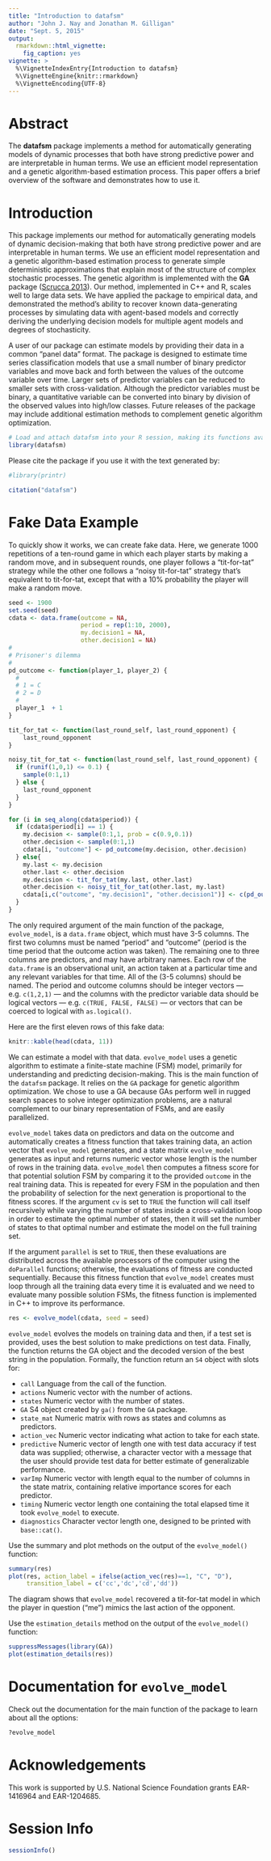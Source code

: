 ```yaml
---
title: "Introduction to datafsm"
author: "John J. Nay and Jonathan M. Gilligan"
date: "Sept. 5, 2015"
output:
  rmarkdown::html_vignette:
    fig_caption: yes
vignette: >
  %\VignetteIndexEntry{Introduction to datafsm}
  %\VignetteEngine{knitr::rmarkdown}
  %\VignetteEncoding{UTF-8}
---
```


# Abstract

The **datafsm** package implements a method for automatically generating models of dynamic processes that both have strong predictive power and are interpretable in human terms. We use an efficient model representation and a genetic algorithm-based estimation process. This paper offers a brief overview of the software and demonstrates how to use it.


# Introduction

This package implements our method for automatically generating models of dynamic decision-making that both have strong predictive power and are interpretable in human terms. We use an efficient model representation and a genetic algorithm-based estimation process to generate simple deterministic approximations that explain most of the structure of complex stochastic processes. The genetic algorithm is implemented with the **GA** package ([Scrucca 2013](http://www.jstatsoft.org/v53/i04/)). Our method, implemented in C++ and R, scales well to large data sets. We have applied the package to empirical data, and demonstrated the method's ability to recover known data-generating processes by simulating data with agent-based models and correctly deriving the underlying decision models for multiple agent models and degrees of stochasticity.

A user of our package can estimate models by providing their data in a common "panel data" format. The package is designed to estimate time series classification models that use a small number of binary predictor variables and move back and forth between the values of the outcome variable over time. Larger sets of predictor variables can be reduced to smaller sets with cross-validation. Although the predictor variables must be binary, a quantitative variable can be converted into binary by division of the observed values into high/low classes. Future releases of the package may include additional estimation methods to complement genetic algorithm optimization.

```r
# Load and attach datafsm into your R session, making its functions available:
library(datafsm)
```

Please cite the package if you use it with the text generated by:

```r
#library(printr)
```
```r
citation("datafsm")
```

# Fake Data Example

To quickly show it works, we can create fake data. Here, we generate 1000 
repetitions of a ten-round game in which each player starts by making a random
move, and in subsequent rounds, one player follows a "tit-for-tat"
strategy while the other one follows a "noisy tit-for-tat" strategy that's
equivalent to tit-for-tat, except that with a 10% probability the player will
make a random move.

```r
seed <- 1900
set.seed(seed)
cdata <- data.frame(outcome = NA,
                    period = rep(1:10, 2000),
                    my.decision1 = NA,
                    other.decision1 = NA)
#
# Prisoner's dilemma
#
pd_outcome <- function(player_1, player_2) {
  #
  # 1 = C
  # 2 = D
  #
  player_1  + 1
}

tit_for_tat <- function(last_round_self, last_round_opponent) {
    last_round_opponent
}

noisy_tit_for_tat <- function(last_round_self, last_round_opponent) {
  if (runif(1,0,1) <= 0.1) {
    sample(0:1,1)
  } else {
    last_round_opponent
  }
}

for (i in seq_along(cdata$period)) {
  if (cdata$period[i] == 1) {
    my.decision <- sample(0:1,1, prob = c(0.9,0.1))
    other.decision <- sample(0:1,1)
    cdata[i, "outcome"] <- pd_outcome(my.decision, other.decision)
  } else{
    my.last <- my.decision
    other.last <- other.decision
    my.decision <- tit_for_tat(my.last, other.last)
    other.decision <- noisy_tit_for_tat(other.last, my.last)
    cdata[i,c("outcome", "my.decision1", "other.decision1")] <- c(pd_outcome(my.decision, other.decision), my.last, other.last)
  }
}
```

The only required argument of the main function of the package, `evolve_model`, is a `data.frame` object, which must have 3-5 columns. The first two columns must be named "period" and "outcome" (period is the time period that the outcome action was taken). The remaining one to three columns are predictors, and may have arbitrary names. Each row of the `data.frame` is an observational unit, an action taken at a particular time and any relevant variables for that time. All of the (3-5 columns) should be named. The period and outcome columns should be integer vectors --- e.g. `c(1,2,1)` --- and the columns with the predictor variable data should be logical vectors --- e.g. `c(TRUE, FALSE, FALSE)` --- or vectors that can be coerced to logical with `as.logical()`.

Here are the first eleven rows of this fake data:

```r
knitr::kable(head(cdata, 11))
```

We can estimate a model with that data. `evolve_model` uses a genetic algorithm to estimate a finite-state machine (FSM) model, primarily for understanding and predicting decision-making. This is the main function of the `datafsm` package. It relies on the `GA` package for genetic algorithm optimization. We chose to use a GA because GAs perform well in rugged search spaces to solve integer optimization problems, are a natural complement to our binary representation of FSMs, and are easily parallelized. 

`evolve_model` takes data on predictors and data on the outcome and automatically creates a fitness function that takes training data, an action vector that `evolve_model` generates, and a state matrix `evolve_model` generates as input and returns numeric vector whose length is the number of rows in the training data. `evolve_model` then computes a fitness score for that potential solution FSM by comparing it to the provided `outcome` in the real training data. This is repeated for every FSM in the population and then the probability of selection for the next generation is proportional to the fitness scores. If the argument `cv` is set to `TRUE` the function will call itself recursively while varying the number of states inside a cross-validation loop in order to estimate the optimal number of states, then it will set the number of states to that optimal number and estimate the model on the full training set.

If the argument `parallel` is set to `TRUE`, then these evaluations are distributed across the available processors of the computer using the `doParallel` functions; otherwise, the evaluations of fitness are conducted sequentially. Because this fitness function that `evolve_model` creates must loop through all the training data every time it is evaluated and we need to evaluate many possible solution FSMs, the fitness function is implemented in C++ to improve its performance.

```r
res <- evolve_model(cdata, seed = seed)
```

`evolve_model` evolves the models on training data and then, if a test set is provided, uses the best solution to make predictions on test data. Finally, the function returns the GA object and the decoded version of the best string in the population. Formally, the function return an `S4` object with slots for:

* `call` Language from the call of the function.
* `actions` Numeric vector with the number of actions.
* `states` Numeric vector with the number of states.
* `GA` S4 object created by `ga()` from the `GA` package.
* `state_mat` Numeric matrix with rows as states and columns as predictors.
* `action_vec` Numeric vector indicating what action to take for each state.
* `predictive` Numeric vector of length one with test data accuracy if test data was supplied; otherwise, a character vector with a message that the user should provide test data for better estimate of generalizable performance.
* `varImp` Numeric vector with length equal to the number of columns in the state matrix, containing relative importance scores for each predictor.
* `timing` Numeric vector length one containing the total elapsed time it took `evolve_model` to execute.
* `diagnostics` Character vector length one, designed to be printed with `base::cat()`.

Use the summary and plot methods on the output of the `evolve_model()` function:

```r
summary(res)
plot(res, action_label = ifelse(action_vec(res)==1, "C", "D"), 
     transition_label = c('cc','dc','cd','dd'))
```

The diagram shows that `evolve_model` recovered a tit-for-tat model in which the player in question ("me") mimics the last action of the opponent.

Use the `estimation_details` method on the output of the `evolve_model()` function:

```r
suppressMessages(library(GA))
plot(estimation_details(res))
```


# Documentation for `evolve_model`

Check out the documentation for the main function of the package to learn about all the options:
```r
?evolve_model
```


# Acknowledgements

This work is supported by U.S. National Science Foundation grants EAR-1416964 and EAR-1204685.


# Session Info

```r
sessionInfo()
```

